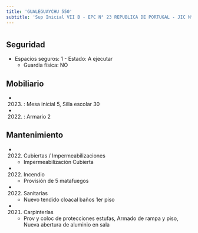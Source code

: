 ```yaml
---
title: 'GUALEGUAYCHU 550'
subtitle: 'Sup Inicial VII B - EPC N° 23 REPUBLICA DE PORTUGAL - JIC N° 03/18° EL JARDIN DE LA FLORESTA - CENOF CENTRO GUALEGUAYCHU'
---
```


#


## Seguridad

*  Espacios seguros: 1 - Estado: A ejecutar 
    + Guardia física: NO





## Mobiliario

*  (2023) : Mesa inicial 5, Silla escolar 30 

*  (2022) : Armario 2 





## Mantenimiento

*  (2022) Cubiertas / Impermeabilizaciones 
    + Impermeabilización Cubierta

*  (2022) Incendio 
    + Provisión de  5 matafuegos

*  (2022) Sanitarias 
    + Nuevo tendido cloacal baños 1er piso

*  (2021) Carpinterías 
    + Prov y coloc de protecciones estufas, Armado de rampa y piso, Nueva abertura de aluminio en sala



